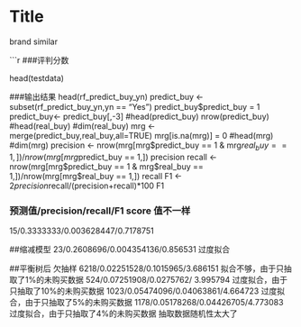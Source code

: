 Title
========================================================

brand similar

```r

###评判分数

head(testdata)


###输出结果
head(rf_predict_buy_yn)
predict_buy <- subset(rf_predict_buy_yn,yn == "Yes")
predict_buy$predict_buy = 1
predict_buy<- predict_buy[,-3]
#head(predict_buy)
nrow(predict_buy)
#head(real_buy)
#dim(real_buy)
mrg <- merge(predict_buy,real_buy,all=TRUE)
mrg[is.na(mrg)] = 0
#head(mrg)
#dim(mrg)
precision <- nrow(mrg[mrg$predict_buy == 1 & mrg$real_buy == 1,])/nrow(mrg[mrg$predict_buy == 1,])
precision
recall <- nrow(mrg[mrg$predict_buy == 1 & mrg$real_buy == 1,])/nrow(mrg[mrg$real_buy == 1,])
recall 
F1 <- 2*precision*recall/(precision+recall)*100
F1


### 预测值/precision/recall/F1 score 值不一样

15/0.3333333/0.003628447/0.7178751
  
##缩减模型
23/0.2608696/0.004354136/0.856531  过度拟合


##平衡树后  欠抽样
6218/0.02251528/0.1015965/3.686151 拟合不够，由于只抽取了1%的未购买数据
524/0.07251908/0.0275762/ 3.995794 过度拟合，由于只抽取了10%的未购买数据
1023/0.05474096/0.04063861/4.664723 过度拟合，由于只抽取了5%的未购买数据
1178/0.05178268/0.04426705/4.773083 过度拟合，由于只抽取了4%的未购买数据
抽取数据随机性太大了